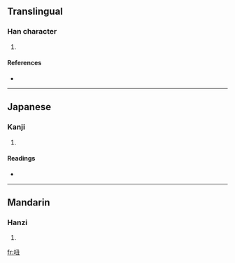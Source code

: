 ==Translingual==

===Han character===
{{Han char|rn=30|rad=口|as=04|sn=7|four=6701<sub>5</sub>|canj=口弓土 (RNG)}}

# {{defn|Han}}

====References====
* {{Han ref|kx=0177.100|dkj=03324|dj=0394.160|hdz=10595.070|uh=541C|ud=21532|bh=CA7C|bd=51836}}

----

==Japanese==

===Kanji===
{{ja-kanji|grade=|rs=口04}}

# {{defn|Japanese}}

====Readings====
* {{ja-readings|on=[[ちゅう]] (chū)|kun=[[こえ]] (koe)}}

----

==Mandarin==

===Hanzi===
{{cmn-hanzi|pin=[[chǒu]] ([[chou3]])|wg=ch'ou<sup>3</sup>}}

# {{defn|Mandarin}}

[[fr:吜]]